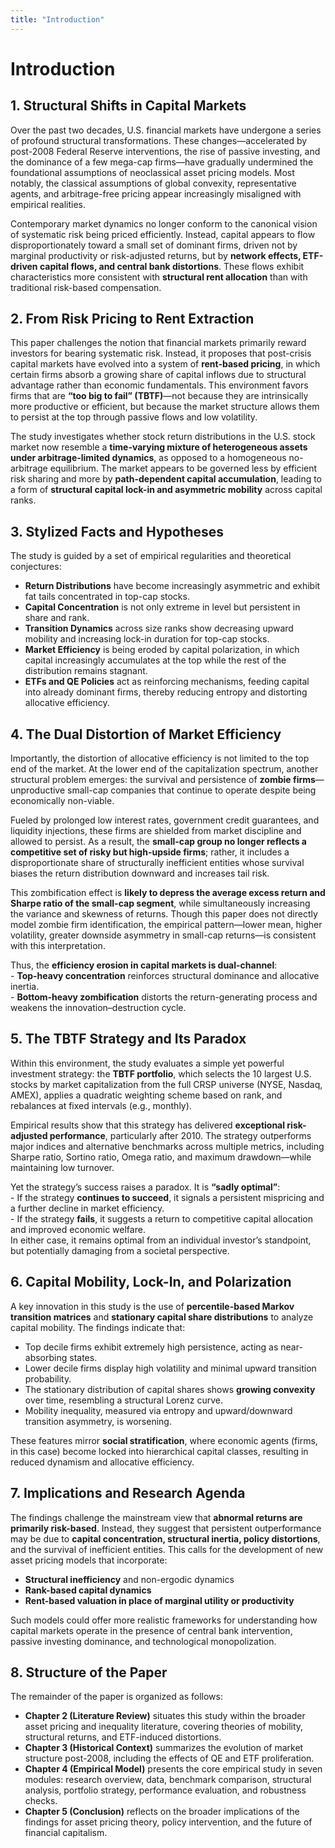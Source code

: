 ```yaml
---
title: "Introduction"
---
```


# Introduction

## 1. Structural Shifts in Capital Markets

Over the past two decades, U.S. financial markets have undergone a series of profound structural transformations. These changes—accelerated by post-2008 Federal Reserve interventions, the rise of passive investing, and the dominance of a few mega-cap firms—have gradually undermined the foundational assumptions of neoclassical asset pricing models. Most notably, the classical assumptions of global convexity, representative agents, and arbitrage-free pricing appear increasingly misaligned with empirical realities.

Contemporary market dynamics no longer conform to the canonical vision of systematic risk being priced efficiently. Instead, capital appears to flow disproportionately toward a small set of dominant firms, driven not by marginal productivity or risk-adjusted returns, but by **network effects, ETF-driven capital flows, and central bank distortions**. These flows exhibit characteristics more consistent with **structural rent allocation** than with traditional risk-based compensation.

## 2. From Risk Pricing to Rent Extraction

This paper challenges the notion that financial markets primarily reward investors for bearing systematic risk. Instead, it proposes that post-crisis capital markets have evolved into a system of **rent-based pricing**, in which certain firms absorb a growing share of capital inflows due to structural advantage rather than economic fundamentals. This environment favors firms that are **“too big to fail” (TBTF)**—not because they are intrinsically more productive or efficient, but because the market structure allows them to persist at the top through passive flows and low volatility.

The study investigates whether stock return distributions in the U.S. stock market now resemble a **time-varying mixture of heterogeneous assets under arbitrage-limited dynamics**, as opposed to a homogeneous no-arbitrage equilibrium. The market appears to be governed less by efficient risk sharing and more by **path-dependent capital accumulation**, leading to a form of **structural capital lock-in and asymmetric mobility** across capital ranks.

## 3. Stylized Facts and Hypotheses

The study is guided by a set of empirical regularities and theoretical conjectures:

- **Return Distributions** have become increasingly asymmetric and exhibit fat tails concentrated in top-cap stocks.
- **Capital Concentration** is not only extreme in level but persistent in share and rank.
- **Transition Dynamics** across size ranks show decreasing upward mobility and increasing lock-in duration for top-cap stocks.
- **Market Efficiency** is being eroded by capital polarization, in which capital increasingly accumulates at the top while the rest of the distribution remains stagnant.
- **ETFs and QE Policies** act as reinforcing mechanisms, feeding capital into already dominant firms, thereby reducing entropy and distorting allocative efficiency.

## 4. The Dual Distortion of Market Efficiency

Importantly, the distortion of allocative efficiency is not limited to the top end of the market. At the lower end of the capitalization spectrum, another structural problem emerges: the survival and persistence of **zombie firms**—unproductive small-cap companies that continue to operate despite being economically non-viable.

Fueled by prolonged low interest rates, government credit guarantees, and liquidity injections, these firms are shielded from market discipline and allowed to persist. As a result, the **small-cap group no longer reflects a competitive set of risky but high-upside firms**; rather, it includes a disproportionate share of structurally inefficient entities whose survival biases the return distribution downward and increases tail risk.

This zombification effect is **likely to depress the average excess return and Sharpe ratio of the small-cap segment**, while simultaneously increasing the variance and skewness of returns. Though this paper does not directly model zombie firm identification, the empirical pattern—lower mean, higher volatility, greater downside asymmetry in small-cap returns—is consistent with this interpretation.

Thus, the **efficiency erosion in capital markets is dual-channel**:  
- **Top-heavy concentration** reinforces structural dominance and allocative inertia.  
- **Bottom-heavy zombification** distorts the return-generating process and weakens the innovation–destruction cycle.

## 5. The TBTF Strategy and Its Paradox

Within this environment, the study evaluates a simple yet powerful investment strategy: the **TBTF portfolio**, which selects the 10 largest U.S. stocks by market capitalization from the full CRSP universe (NYSE, Nasdaq, AMEX), applies a quadratic weighting scheme based on rank, and rebalances at fixed intervals (e.g., monthly).

Empirical results show that this strategy has delivered **exceptional risk-adjusted performance**, particularly after 2010. The strategy outperforms major indices and alternative benchmarks across multiple metrics, including Sharpe ratio, Sortino ratio, Omega ratio, and maximum drawdown—while maintaining low turnover.

Yet the strategy’s success raises a paradox. It is **“sadly optimal”**:  
- If the strategy **continues to succeed**, it signals a persistent mispricing and a further decline in market efficiency.  
- If the strategy **fails**, it suggests a return to competitive capital allocation and improved economic welfare.  
In either case, it remains optimal from an individual investor’s standpoint, but potentially damaging from a societal perspective.

## 6. Capital Mobility, Lock-In, and Polarization

A key innovation in this study is the use of **percentile-based Markov transition matrices** and **stationary capital share distributions** to analyze capital mobility. The findings indicate that:

- Top decile firms exhibit extremely high persistence, acting as near-absorbing states.
- Lower decile firms display high volatility and minimal upward transition probability.
- The stationary distribution of capital shares shows **growing convexity** over time, resembling a structural Lorenz curve.
- Mobility inequality, measured via entropy and upward/downward transition asymmetry, is worsening.

These features mirror **social stratification**, where economic agents (firms, in this case) become locked into hierarchical capital classes, resulting in reduced dynamism and allocative efficiency.

## 7. Implications and Research Agenda

The findings challenge the mainstream view that **abnormal returns are primarily risk-based**. Instead, they suggest that persistent outperformance may be due to **capital concentration, structural inertia, policy distortions**, and the survival of inefficient entities. This calls for the development of new asset pricing models that incorporate:

- **Structural inefficiency** and non-ergodic dynamics  
- **Rank-based capital dynamics**  
- **Rent-based valuation in place of marginal utility or productivity**

Such models could offer more realistic frameworks for understanding how capital markets operate in the presence of central bank intervention, passive investing dominance, and technological monopolization.

## 8. Structure of the Paper

The remainder of the paper is organized as follows:

- **Chapter 2 (Literature Review)** situates this study within the broader asset pricing and inequality literature, covering theories of mobility, structural returns, and ETF-induced distortions.
- **Chapter 3 (Historical Context)** summarizes the evolution of market structure post-2008, including the effects of QE and ETF proliferation.
- **Chapter 4 (Empirical Model)** presents the core empirical study in seven modules: research overview, data, benchmark comparison, structural analysis, portfolio strategy, performance evaluation, and robustness checks.
- **Chapter 5 (Conclusion)** reflects on the broader implications of the findings for asset pricing theory, policy intervention, and the future of financial capitalism.
